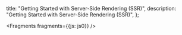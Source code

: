   title: "Getting Started with Server-Side Rendering (SSR)",
  description: "Getting Started with Server-Side Rendering (SSR)",
};


<Fragments fragments={{js: js0}} />